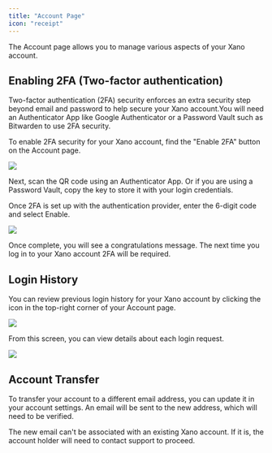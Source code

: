 ```yaml
---
title: "Account Page"
icon: "receipt"
---
```


The Account page allows you to manage various aspects of your Xano account.

## Enabling 2FA (Two-factor authentication)

Two-factor authentication (2FA) security enforces an extra security step beyond email and password to help secure your Xano account.You will need an Authenticator App like Google Authenticator or a Password Vault such as Bitwarden to use 2FA security.

To enable 2FA security for your Xano account, find the "Enable 2FA" button on the Account page.

<Frame caption="">
  <img src="/images/259fa3ba-image.jpeg" />
</Frame>

Next, scan the QR code using an Authenticator App. Or if you are using a Password Vault, copy the key to store it with your login credentials.

Once 2FA is set up with the authentication provider, enter the 6-digit code and select Enable.

<Frame caption="">
  <img src="/images/cba63243-image.jpeg" />
</Frame>

Once complete, you will see a congratulations message. The next time you log in to your Xano account 2FA will be required.

## Login History

You can review previous login history for your Xano account by clicking the icon in the top-right corner of your Account page.

<Frame caption="">
  <img src="/images/680f4a91-image.jpeg" />
</Frame>

From this screen, you can view details about each login request.
<Frame caption="">
  <img src="/images/621ab5dd-image.jpeg" />
</Frame>

## Account Transfer

To transfer your account to a different email address, you can update it in your account settings. An email will be sent to the new address, which will need to be verified.

<Warning>
The new email can't be associated with an existing Xano account. If it is, the account holder will need to contact support to proceed.

</Warning>


